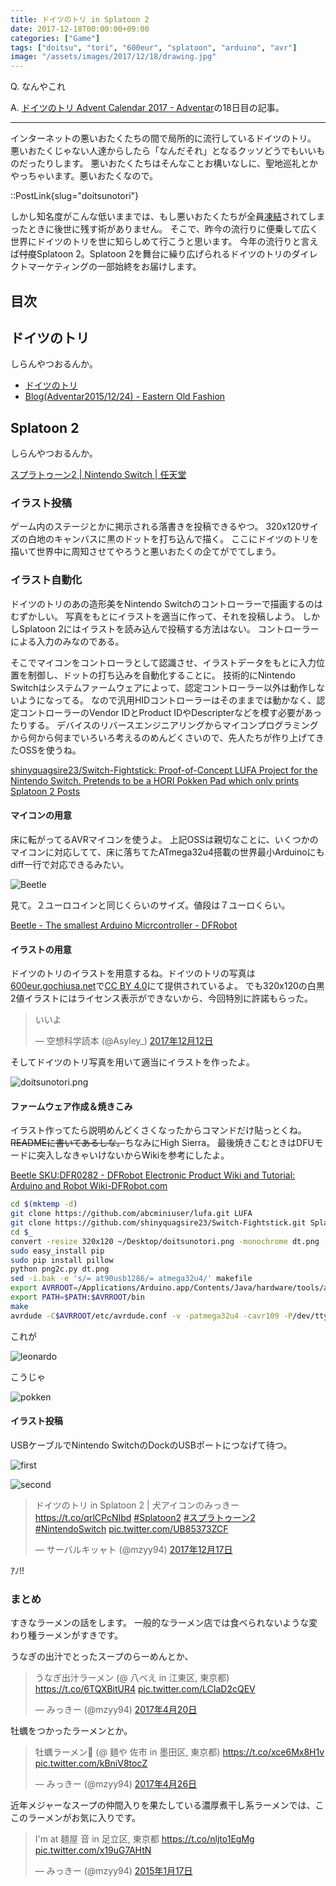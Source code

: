 ```yaml
---
title: ドイツのトリ in Splatoon 2
date: 2017-12-18T00:00:00+09:00
categories: ["Game"]
tags: ["doitsu", "tori", "600eur", "splatoon", "arduino", "avr"]
image: "/assets/images/2017/12/18/drawing.jpg"
---
```


Q. なんやこれ

A. [ドイツのトリ Advent Calendar 2017 - Adventar](https://adventar.org/calendars/2074)の18日目の記事。

---

インターネットの悪いおたくたちの間で局所的に流行しているドイツのトリ。
悪いおたくじゃない人達からしたら「なんだそれ」となるクッソどうでもいいものだったりします。
悪いおたくたちはそんなことお構いなしに、聖地巡礼とかやっちゃいます。悪いおたくなので。

::PostLink{slug="doitsunotori"}

しかし知名度がこんな低いままでは、もし悪いおたくたちが全員[凍結](https://twitter.com/toshi_a)されてしまったときに後世に残す術がありません。
そこで、昨今の流行りに便乗して広く世界にドイツのトリを世に知らしめて行こうと思います。
今年の流行りと言えば<del>忖度</del>Splatoon 2。Splatoon 2を舞台に繰り広げられるドイツのトリのダイレクトマーケティングの一部始終をお届けします。

## 目次


## ドイツのトリ

しらんやつおるんか。

- [ドイツのトリ](http://600eur.gochiusa.net/)
- [Blog(Adventar2015/12/24) - Eastern Old Fashion](http://eastern-old-fashion.net/blog/adventar2015_12_24.html)

## Splatoon 2

しらんやつおるんか。

[スプラトゥーン2 \| Nintendo Switch \| 任天堂](https://www.nintendo.co.jp/switch/aab6a/index.html)

### イラスト投稿

ゲーム内のステージとかに掲示される落書きを投稿できるやつ。
320x120サイズの白地のキャンバスに黒のドットを打ち込んで描く。
ここにドイツのトリを描いて世界中に周知させてやろうと悪いおたくの企てがでてしまう。


### イラスト自動化

ドイツのトリのあの造形美をNintendo Switchのコントローラーで描画するのはむずかしい。
写真をもとにイラストを適当に作って、それを投稿しよう。
しかしSplatoon 2にはイラストを読み込んで投稿する方法はない。
コントローラーによる入力のみなのである。

そこでマイコンをコントローラとして認識させ、イラストデータをもとに入力位置を制御し、ドットの打ち込みを自動化することに。
技術的にNintendo Switchはシステムファームウェアによって、認定コントローラー以外は動作しないようになってる。
なので汎用HIDコントローラーはそのままでは動かなく、認定コントローラーのVendor IDとProduct IDやDescripterなどを模す必要があったりする。
デバイスのリバースエンジニアリングからマイコンプログラミングから何から何までいろいろ考えるのめんどくさいので、先人たちが作り上げてきたOSSを使うね。

[shinyquagsire23/Switch-Fightstick: Proof-of-Concept LUFA Project for the Nintendo Switch. Pretends to be a HORI Pokken Pad which only prints Splatoon 2 Posts](https://github.com/shinyquagsire23/Switch-Fightstick)


#### マイコンの用意

床に転がってるAVRマイコンを使うよ。
上記OSSは親切なことに、いくつかのマイコンに対応してて、床に落ちてたATmega32u4搭載の世界最小Arduinoにもdiff一行で対応できるみたい。

![Beetle](/assets/images/2017/12/18/beetle.jpg)

見て。２ユーロコインと同じくらいのサイズ。値段は７ユーロくらい。

[Beetle - The smallest Arduino Micrcontroller - DFRobot](https://www.dfrobot.com/product-1075.html)


#### イラストの用意

ドイツのトリのイラストを用意するね。ドイツのトリの写真は[600eur.gochiusa.net](http://600eur.gochiusa.net/)で[CC BY 4.0](https://creativecommons.org/licenses/by/4.0/)にて提供されているよ。
でも320x120の白黒2値イラストにはライセンス表示ができないから、今回特別に許諾もらった。

<blockquote class="twitter-tweet" data-lang="ja"><p lang="ja" dir="ltr">いいよ</p>&mdash; 空想科学読本 (@Asyley_) <a href="https://twitter.com/Asyley_/status/940525207453700096?ref_src=twsrc%5Etfw">2017年12月12日</a></blockquote>

そしてドイツのトリ写真を用いて適当にイラストを作ったよ。

![doitsunotori.png](/assets/images/2017/12/18/doitsunotori.png)

#### ファームウェア作成＆焼きこみ

イラスト作ってたら説明めんどくさくなったからコマンドだけ貼っとくね。<del>READMEに書いてあるしな。</del>ちなみにHigh Sierra。
最後焼きこむときはDFUモードに突入しなきゃいけないからWikiを参考にしたよ。

[Beetle SKU:DFR0282 - DFRobot Electronic Product Wiki and Tutorial: Arduino and Robot Wiki-DFRobot.com](https://www.dfrobot.com/wiki/index.php/Beetle_SKU:DFR0282)

```bash
cd $(mktemp -d)
git clone https://github.com/abcminiuser/lufa.git LUFA
git clone https://github.com/shinyquagsire23/Switch-Fightstick.git Splapaint
cd $_
convert -resize 320x120 ~/Desktop/doitsunotori.png -monochrome dt.png
sudo easy_install pip
sudo pip install pillow
python png2c.py dt.png
sed -i.bak -e 's/= at90usb1286/= atmega32u4/' makefile
export AVRROOT=/Applications/Arduino.app/Contents/Java/hardware/tools/avr
export PATH=$PATH:$AVRROOT/bin
make
avrdude -C$AVRROOT/etc/avrdude.conf -v -patmega32u4 -cavr109 -P/dev/tty.usbmodem1421 -b57600 -Uflash:w:Joystick.hex:i
```

これが

![leonardo](/assets/images/2017/12/18/leonardo.png)

こうじゃ

![pokken](/assets/images/2017/12/18/pokken.png)

#### イラスト投稿

USBケーブルでNintendo SwitchのDockのUSBポートにつなげて待つ。

![first](/assets/images/2017/12/18/drawing2.jpg)

![second](/assets/images/2017/12/18/drawing3.jpg)

<blockquote class="twitter-tweet" data-lang="ja"><p lang="ja" dir="ltr">ドイツのトリ in Splatoon 2 | 犬アイコンのみっきー　<a href="https://t.co/qrlCPcNIbd">https://t.co/qrlCPcNIbd</a> <a href="https://twitter.com/hashtag/Splatoon2?src=hash&amp;ref_src=twsrc%5Etfw">#Splatoon2</a> <a href="https://twitter.com/hashtag/%E3%82%B9%E3%83%97%E3%83%A9%E3%83%88%E3%82%A5%E3%83%BC%E3%83%B32?src=hash&amp;ref_src=twsrc%5Etfw">#スプラトゥーン2</a> <a href="https://twitter.com/hashtag/NintendoSwitch?src=hash&amp;ref_src=twsrc%5Etfw">#NintendoSwitch</a> <a href="https://t.co/UB85373ZCF">pic.twitter.com/UB85373ZCF</a></p>&mdash; サーバルキッャト (@mzyy94) <a href="https://twitter.com/mzyy94/status/942410916842401792?ref_src=twsrc%5Etfw">2017年12月17日</a></blockquote>

ｱﾉ!!

### まとめ

すきなラーメンの話をします。
一般的なラーメン店では食べられないような変わり種ラーメンがすきです。


うなぎの出汁でとったスープのらーめんとか、

<blockquote class="twitter-tweet" data-lang="ja"><p lang="ja" dir="ltr">うなぎ出汁ラーメン (@ 八べえ in 江東区, 東京都) <a href="https://t.co/6TQXBitUR4">https://t.co/6TQXBitUR4</a> <a href="https://t.co/LCIaD2cQEV">pic.twitter.com/LCIaD2cQEV</a></p>&mdash; みっきー (@mzyy94) <a href="https://twitter.com/mzyy94/status/854904169869836291?ref_src=twsrc%5Etfw">2017年4月20日</a></blockquote>

牡蠣をつかったラーメンとか。

<blockquote class="twitter-tweet" data-lang="ja"><p lang="ja" dir="ltr">牡蠣ラーメン🍜 (@ 麺や 佐市 in 墨田区, 東京都) <a href="https://t.co/xce6Mx8H1v">https://t.co/xce6Mx8H1v</a> <a href="https://t.co/kBniV8tocZ">pic.twitter.com/kBniV8tocZ</a></p>&mdash; みっきー (@mzyy94) <a href="https://twitter.com/mzyy94/status/857073690927915009?ref_src=twsrc%5Etfw">2017年4月26日</a></blockquote>

近年メジャーなスープの仲間入りを果たしている濃厚煮干し系ラーメンでは、ここのラーメンがお気に入りです。

<blockquote class="twitter-tweet" data-lang="ja"><p lang="ja" dir="ltr">I&#39;m at 麺屋 音 in 足立区, 東京都 <a href="https://t.co/nljto1EgMg">https://t.co/nljto1EgMg</a> <a href="http://t.co/x19uG7AHtN">pic.twitter.com/x19uG7AHtN</a></p>&mdash; みっきー (@mzyy94) <a href="https://twitter.com/mzyy94/status/556384419507101696?ref_src=twsrc%5Etfw">2015年1月17日</a></blockquote>
<script async src="https://platform.twitter.com/widgets.js" charset="utf-8"></script>
